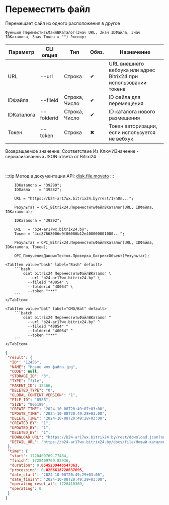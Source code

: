 ﻿---
sidebar_position: 9
description: Переместить файл и другие функции для работы с Bitrix24 в Открытом пакете интеграций - бесплатной open-source библиотеке интеграций для 1С:Предприятие 8, OneScript и CLI
keywords: [1C, 1С, 1С:Предприятие, 1С:Предприятие 8.3, API, Интеграция, Сервисы, Обмен, OneScript, CLI, Bitrix24]
---


# Переместить файл
 Перемещает файл из одного расположения в другое



`Функция ПереместитьФайлВКаталог(Знач URL, Знач IDФайла, Знач IDКаталога, Знач Токен = "") Экспорт`

  | Параметр | CLI опция | Тип | Обяз. | Назначение |
  |-|-|-|-|-|
  | URL | --url | Строка | &#x2714; | URL внешнего вебхука или адрес Bitrix24 при использовании токена |
  | IDФайла | --fileid | Строка, Число | &#x2714; | ID файла для перемещения |
  | IDКаталога | --folderid | Строка, Число | &#x2714; | ID каталога нового размещения |
  | Токен | --token | Строка | &#x2716; | Токен авторизации, если используется не вебхук |

  
  Возвращаемое значение:   Соответствие Из КлючИЗначение - сериализованный JSON ответа от Bitrxi24

<br/>

:::tip
Метод в документации API: [disk.file.moveto](https://dev.1c-bitrix.ru/rest_help/disk/file/disk_file_moveto.php)
:::
<br/>



```bsl title="Пример использования для 1С:Предприятие/OneScript"
    IDКаталога = "39290";
    IDФайла    = "39282";

    URL = "https://b24-ar17wx.bitrix24.by/rest/1/h0m...";

    Результат = OPI_Bitrix24.ПереместитьФайлВКаталог(URL, IDФайла, IDКаталога);

    IDКаталога = "39292";

    URL   = "b24-ar17wx.bitrix24.by";
    Токен = "4cc87668006e9f06006b12e400000001000...";

    Результат = OPI_Bitrix24.ПереместитьФайлВКаталог(URL, IDФайла, IDКаталога, Токен);

    OPI_ПолучениеДанныхТестов.Проверка_БитриксОбъект(Результат);
```
    

 <Tabs>
  
    <TabItem value="bash" label="Bash" default>
        ```bash
            oint bitrix24 ПереместитьФайлВКаталог \
              --url "b24-ar17wx.bitrix24.by" \
              --fileid "40054" \
              --folderid "40064" \
              --token "***"
        ```
    </TabItem>
  
    <TabItem value="bat" label="CMD/Bat" default>
        ```batch
            oint bitrix24 ПереместитьФайлВКаталог ^
              --url "b24-ar17wx.bitrix24.by" ^
              --fileid "40054" ^
              --folderid "40064" ^
              --token "***"
        ```
    </TabItem>
</Tabs>


```json title="Результат"
{
 "result": {
  "ID": "12456",
  "NAME": "Новое имя файла.jpg",
  "CODE": null,
  "STORAGE_ID": "3",
  "TYPE": "file",
  "PARENT_ID": 12466,
  "DELETED_TYPE": "0",
  "GLOBAL_CONTENT_VERSION": "1",
  "FILE_ID": "8586",
  "SIZE": "805189",
  "CREATE_TIME": "2024-10-08T20:49:07+03:00",
  "UPDATE_TIME": "2024-10-08T20:49:28+03:00",
  "DELETE_TIME": "2024-10-08T20:49:28+03:00",
  "CREATED_BY": "1",
  "UPDATED_BY": "1",
  "DELETED_BY": "1",
  "DOWNLOAD_URL": "https://b24-ar17wx.bitrix24.by/rest/download.json?auth=717e0567006e9f06006b12e400000001000007c2ebc8f80264531d4fc09a27052a7fe2&token=disk%7CaWQ9MTI0NTYmXz1EcGRIOTBTaGdxYTVNUURBRXNwNmFINFF4NTZ4RGU0aA%3D%3D%7CImRvd25sb2FkfGRpc2t8YVdROU1USTBOVFltWHoxRWNHUklPVEJUYUdkeFlUVk5VVVJCUlhOd05tRklORkY0TlRaNFJHVTBhQT09fDcxN2UwNTY3MDA2ZTlmMDYwMDZiMTJlNDAwMDAwMDAxMDAwMDA3YzJlYmM4ZjgwMjY0NTMxZDRmYzA5YTI3MDUyYTdmZTIi.xYbPgrf3kn2WYT50V%2FRJnT%2FgvFMmujvaDOhMMLDQbdw%3D",
  "DETAIL_URL": "https://b24-ar17wx.bitrix24.by/docs/file/Новый каталог/Новый подкаталог/Новое имя файла.jpg"
 },
 "time": {
  "start": 1728409769.77484,
  "finish": 1728409769.82936,
  "duration": 0.0545239448547363,
  "processing": 0.0266618728637695,
  "date_start": "2024-10-08T20:49:29+03:00",
  "date_finish": "2024-10-08T20:49:29+03:00",
  "operating_reset_at": 1728410369,
  "operating": 0
 }
}
```
